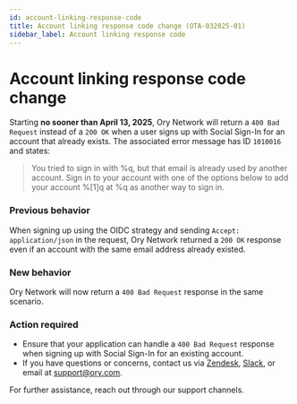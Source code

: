 ```yaml
---
id: account-linking-response-code
title: Account linking response code change (OTA-032025-01)
sidebar_label: Account linking response code
---
```


# Account linking response code change

Starting **no sooner than April 13, 2025**, Ory Network will return a `400 Bad Request` instead of a `200 OK` when a user signs up
with Social Sign-In for an account that already exists. The associated error message has ID `1010016` and states:

> You tried to sign in with %q, but that email is already used by another account. Sign in to your account with one of the options
> below to add your account %[1]q at %q as another way to sign in.

### Previous behavior

When signing up using the OIDC strategy and sending `Accept: application/json` in the request, Ory Network returned a `200 OK`
response even if an account with the same email address already existed.

### New behavior

Ory Network will now return a `400 Bad Request` response in the same scenario.

### Action required

- Ensure that your application can handle a `400 Bad Request` response when signing up with Social Sign-In for an existing
  account.
- If you have questions or concerns, contact us via [Zendesk](https://console.ory.com/support), [Slack](https://slack.ory.com/), or
  email at support@ory.com.

For further assistance, reach out through our support channels.
